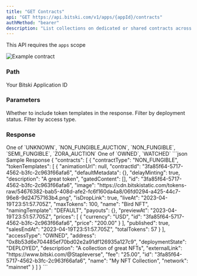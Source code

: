 ```yaml
---
title: "GET Contracts"
api: "GET https://api.bitski.com/v1/apps/{appId}/contracts"
authMethod: "bearer"
description: "List collections on dedicated or shared contracts across chains"
---
```


<Note>This API requires the `apps` scope</Note>

![Example contract](/assets/images/contracts-1ff30a15027e62431e3c7f937502b8ca.png "Example Contract UI")

### Path
<ParamField path="appId" type="string" required>
  Your Bitski Application ID
</ParamField>

### Parameters
<ParamField query="includeTokenTemplates" type="boolean" optional>
  Whether to include token templates in the response.
</ParamField>

<ParamField query="isDeployed" type="boolean" optional>
  Filter by deployment status.
</ParamField>

<ParamField query="includeWatched" type="boolean" optional>
  Filter by access type.
</ParamField>

### Response

<ResponseField name="contracts" type="array of objects" required>
  <Expandable title="properties">
    <ResponseField name="id" type="string" required/>
    <ResponseField name="deploymentState" type="string" required/>
    <ResponseField name="externalLink" type="string" required/>
    <ResponseField name="address" type="string" required/>
    <ResponseField name="network" type="string" required/>
    <ResponseField name="name" type="string" />
    <ResponseField name="description" type="string" />
    <ResponseField name="contractType" type="string">
      One of `UNKNOWN`, `NON_FUNGIBLE_AUCTION`, `NON_FUNGIBLE`, `SEMI_FUNGIBLE`, `ZORA_AUCTION`
    </ResponseField>
    <ResponseField name="tokenTemplates" type="array of objects" />
    <ResponseField name="fee" type="number" />
    <ResponseField name="accessType" type="string" required>
      One of `OWNED`, `WATCHED`
    </ResponseField>
  </Expandable>
</ResponseField>

<ResponseExample>
```json Sample Response
{
  "contracts": [
    {
      "contractType": "NON_FUNGIBLE",
      "tokenTemplates": [
        {
          "animationUrl": null,
          "contractId": "3fa85f64-5717-4562-b3fc-2c963f66afa6",
          "defaultMetadata": {},
          "delayMinting": true,
          "description": "A great token",
          "gatedContent": [],
          "id": "3fa85f64-5717-4562-b3fc-2c963f66afa6",
          "image": "https://cdn.bitskistatic.com/tokens-raw/54676382-bab5-408d-afe2-fc6f160da4a8/06fd0294-a425-44c7-96e8-9d24757163b4.png",
          "isDropLink": true,
          "liveAt": "2023-04-19T23:51:57.705Z",
          "maxTokens": 100,
          "name": "Bird NFT",
          "namingTemplate": "DEFAULT",
          "payouts": {},
          "previewAt": "2023-04-19T23:51:57.705Z",
          "prices": [
            {
              "currency": "USD",
              "id": "3fa85f64-5717-4562-b3fc-2c963f66afa6",
              "price": "200.00"
            }
          ],
          "published": true,
          "salesEndAt": "2023-04-19T23:51:57.705Z",
          "totalTokens": 57
        }
      ],
      "accessType": "OWNED",
      "address": "0x8b53d6e704485ef70bd02e2a91df126935a127c9",
      "deploymentState": "DEPLOYED",
      "description": "A collection of great NFTs",
      "externalLink": "https://www.bitski.com/@Stapleverse",
      "fee": "25.00",
      "id": "3fa85f64-5717-4562-b3fc-2c963f66afa6",
      "name": "My NFT Collection",
      "network": "mainnet"
    }
  ]
}
```
</ResponseExample>
